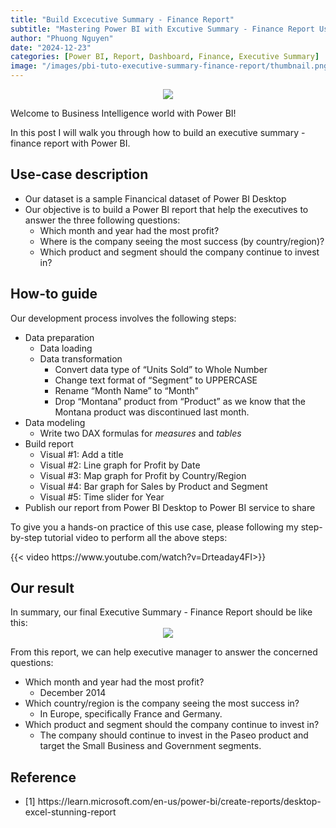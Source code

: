 ```yaml
---
title: "Build Excecutive Summary - Finance Report"
subtitle: "Mastering Power BI with Excutive Summary - Finance Report Use-case"
author: "Phuong Nguyen"
date: "2024-12-23"
categories: [Power BI, Report, Dashboard, Finance, Executive Summary]
image: "/images/pbi-tuto-executive-summary-finance-report/thumbnail.png" 
---
```


<center><img src="/images/pbi-tuto-executive-summary-finance-report/intro-image.webp"></center>

Welcome to Business Intelligence world with Power BI!

In this post I will walk you through how to build an executive summary - finance report with Power BI.

## Use-case description

- Our dataset is a sample Financical dataset of Power BI Desktop
- Our objective is to build a Power BI report that help the executives to answer the three following questions:
	- Which month and year had the most profit?
	- Where is the company seeing the most success (by country/region)?
	- Which product and segment should the company continue to invest in?

## How-to guide
Our development process involves the following steps:

- Data preparation 
	- Data loading
	- Data transformation
		- Convert data type of "Units Sold" to Whole Number
		- Change text format of "Segment" to UPPERCASE
		- Rename "Month Name" to "Month"
		- Drop "Montana" product from "Product" as we know that the Montana product was discontinued last month.
- Data modeling
	- Write two DAX formulas for *measures* and *tables*
- Build report
	- Visual #1: Add a title
	- Visual #2: Line graph for Profit by Date
	- Visual #3: Map graph for Profit by Country/Region
	- Visual #4: Bar graph for Sales by Product and Segment
	- Visual #5: Time slider for Year 
- Publish our report from Power BI Desktop to Power BI service to share

To give you a hands-on practice of this use case, please following my step-by-step tutorial video to perform all the above steps:

{{< video https://www.youtube.com/watch?v=Drteaday4FI>}}

## Our result
In summary, our final Executive Summary - Finance Report should be like this:
<center><img src="/images/pbi-tuto-executive-summary-finance-report/Finance Dashboard.png"></center>	

From this report, we can help executive manager to answer the concerned questions:

- Which month and year had the most profit?
	- December 2014
- Which country/region is the company seeing the most success in?
	- In Europe, specifically France and Germany.
- Which product and segment should the company continue to invest in?
	- The company should continue to invest in the Paseo product and target the Small Business and Government segments.

## Reference

- [1] https://learn.microsoft.com/en-us/power-bi/create-reports/desktop-excel-stunning-report
